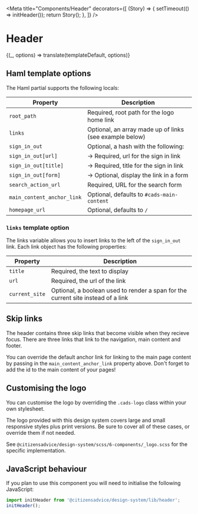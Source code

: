 

<Meta
  title="Components/Header"
  decorators={[
    (Story) => {
      setTimeout(() => initHeader());
      return Story();
    },
  ]}
/>

# Header

<Preview>
  <Story
    name="Default"
    parameters={{ docs: { source: { code: templateDefault.raw } } }}
  >
    {(_, options) => translate(templateDefault, options)}
  </Story>
</Preview>

## Haml template options

The Haml partial supports the following locals:

| Property                   | Description                                             |
| -------------------------- | ------------------------------------------------------- |
| `root_path`                | Required, root path for the logo home link              |
| `links`                    | Optional, an array made up of links (see example below) |
| `sign_in_out`              | Optional, a hash with the following:                    |
| `sign_in_out[url]`         | &rarr; Required, url for the sign in link               |
| `sign_in_out[title] `      | &rarr; Required, title for the sign in link             |
| `sign_in_out[form] `       | &rarr; Optional, display the link in a form             |
| `search_action_url`        | Required, URL for the search form                       |
| `main_content_anchor_link` | Optional, defaults to `#cads-main-content`              |
| `homepage_url`             | Optional, defaults to `/`                               |

### `links` template option

The links variable allows you to insert links to the left of the `sign_in_out` link. Each link object has the following properties:

| Property       | Description                                                                      |
| -------------- | -------------------------------------------------------------------------------- |
| `title`        | Required, the text to display                                                    |
| `url`          | Required, the url of the link                                                    |
| `current_site` | Optional, a boolean used to render a span for the current site instead of a link |

<Source language="ruby" dark="true" code={linksVariable} />

## Skip links

The header contains three skip links that become visible when they recieve focus. There are three links that link to the navigation, main content and footer.

You can override the default anchor link for linking to the main page content by passing in the `main_content_anchor_link` property above. Don't forget to add the id to the main content of your pages!

## Customising the logo

You can customise the logo by overriding the `.cads-logo` class within your own stylesheet.

The logo provided with this design system covers large and small responsive styles plus print versions. Be sure to cover all of these cases, or override them if not needed.

See `@citizensadvice/design-system/scss/6-components/_logo.scss` for the specific implementation.

## JavaScript behaviour

If you plan to use this component you will need to initialise the following JavaScript:

```js
import initHeader from '@citizensadvice/design-system/lib/header';
initHeader();
```
